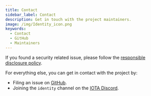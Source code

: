 ```yaml
---
title: Contact
sidebar_label: Contact
description: Get in touch with the project maintainers.
image: /img/Identity_icon.png
keywords:
  - Contact
  - GitHub
  - Maintainers
---
```



<Announcement />

If you found a security related issue, please follow the [responsible disclosure policy](https://github.com/iotaledger/identity.rs/security/policy).

For everything else, you can get in contact with the project by:

- Filing an issue on [GitHub](https://github.com/iotaledger/identity.rs).
- Joining the `identity` channel on the [IOTA Discord](https://discord.iota.org/).
